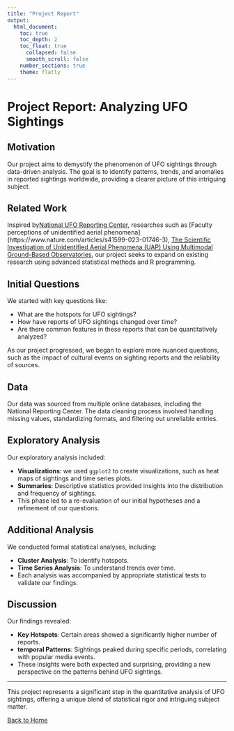 ```yaml
---
title: "Project Report"
output:
  html_document:
    toc: true
    toc_depth: 2
    toc_float: true
      collapsed: false
      smooth_scroll: false
    number_sections: true
    theme: flatly
---
```


# Project Report: Analyzing UFO Sightings

## Motivation

Our project aims to demystify the phenomenon of UFO sightings through data-driven analysis. The goal is to identify patterns, trends, and anomalies in reported sightings worldwide, providing a clearer picture of this intriguing subject.

## Related Work

Inspired by[National UFO Reporting Center](https://nuforc.org/), researches such as [Faculty perceptions of unidentified aerial phenomena] (https://www.nature.com/articles/s41599-023-01746-3), [The Scientific Investigation of Unidentified Aerial Phenomena (UAP) Using Multimodal Ground-Based Observatories](https://www.worldscientific.com/doi/10.1142/S2251171723400068), our project seeks to expand on existing research using advanced statistical methods and R programming.

## Initial Questions

We started with key questions like:

- What are the hotspots for UFO sightings?
- How have reports of UFO sightings changed over time?
- Are there common features in these reports that can be quantitatively analyzed?

As our project progressed, we began to explore more nuanced questions, such as the impact of cultural events on sighting reports and the reliability of sources.

## Data

Our data was sourced from multiple online databases, including the National Reporting Center. The data cleaning process involved handling missing values, standardizing formats, and filtering out unreliable entries.

## Exploratory Analysis

Our exploratory analysis included:

- **Visualizations**: we used `ggplot2` to create visualizations, such as heat maps of sightings and time series plots.
- **Summaries**: Descriptive statistics provided insights into the distribution and frequency of sightings.
- This phase led to a re-evaluation of our initial hypotheses and a refinement of our questions.

## Additional Analysis

We conducted formal statistical analyses, including:

- **Cluster Analysis**: To identify hotspots.
- **Time Series Analysis**: To understand trends over time.
- Each analysis was accompanied by appropriate statistical tests to validate our findings.

## Discussion

Our findings revealed:

- **Key Hotspots**: Certain areas showed a significantly higher number of reports.
- **temporal Patterns**: Sightings peaked during specific periods, correlating with popular media events.
- These insights were both expected and surprising, providing a new perspective on the patterns behind UFO sightings.

---

This project represents a significant step in the quantitative analysis of UFO sightings, offering a unique blend of statistical rigor and intriguing subject matter.

[Back to Home](index.html)